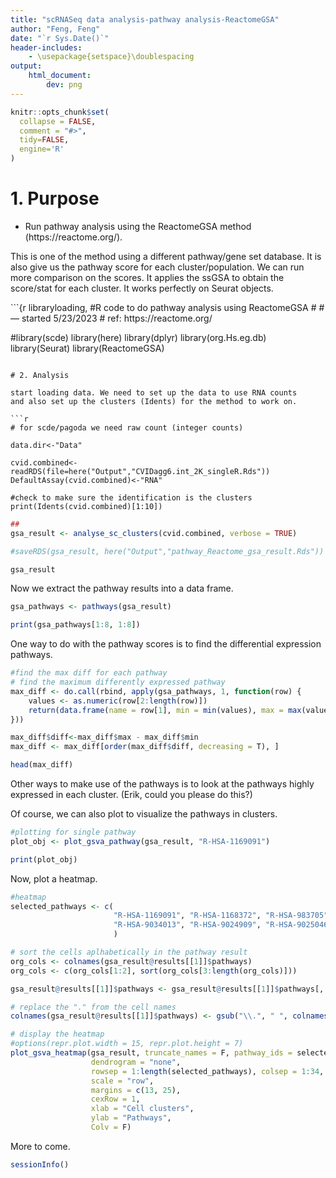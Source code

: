 ```yaml
---
title: "scRNASeq data analysis-pathway analysis-ReactomeGSA"
author: "Feng, Feng"
date: "`r Sys.Date()`"
header-includes:
    - \usepackage{setspace}\doublespacing
output: 
    html_document:
        dev: png
---
```


```r
knitr::opts_chunk$set(
  collapse = FALSE,
  comment = "#>",
  tidy=FALSE,
  engine='R'
)
```
# 1. Purpose
- Run pathway analysis using the ReactomeGSA method (https://reactome.org/).

This is one of the method using a different pathway/gene set database.
It is also give us the pathway score for each cluster/population.
We can run more comparison on the scores. It applies the ssGSA to obtain
the score/stat for each cluster. It works perfectly on Seurat objects.


```{r libraryloading, 
#R code to do pathway analysis using ReactomeGSA 
#
#--- started 5/23/2023
# ref: https://reactome.org/

#library(scde)
library(here)
library(dplyr)
library(org.Hs.eg.db)
library(Seurat)
library(ReactomeGSA)

```

# 2. Analysis

start loading data. We need to set up the data to use RNA counts
and also set up the clusters (Idents) for the method to work on.

```r
# for scde/pagoda we need raw count (integer counts)

data.dir<-"Data"

cvid.combined<-readRDS(file=here("Output","CVIDagg6.int_2K_singleR.Rds"))
DefaultAssay(cvid.combined)<-"RNA"

#check to make sure the identification is the clusters
print(Idents(cvid.combined)[1:10])
```

```r
##
gsa_result <- analyse_sc_clusters(cvid.combined, verbose = TRUE)

#saveRDS(gsa_result, here("Output","pathway_Reactome_gsa_result.Rds"))

gsa_result

```

Now we extract the pathway results into a data frame.

```r
gsa_pathways <- pathways(gsa_result)

print(gsa_pathways[1:8, 1:8])
```

One way to do with the pathway scores is to find the 
differential expression pathways.
```r
#find the max diff for each pathway
# find the maximum differently expressed pathway
max_diff <- do.call(rbind, apply(gsa_pathways, 1, function(row) {
    values <- as.numeric(row[2:length(row)])
    return(data.frame(name = row[1], min = min(values), max = max(values)))
}))

max_diff$diff<-max_diff$max - max_diff$min
max_diff <- max_diff[order(max_diff$diff, decreasing = T), ]

head(max_diff)
```

Other ways to make use of the pathways is to look at the pathways highly expressed
in each cluster. (Erik, could you please do this?)

Of course, we can also plot to visualize the pathways in clusters.

```r
#plotting for single pathway
plot_obj <- plot_gsva_pathway(gsa_result, "R-HSA-1169091")

print(plot_obj)
```

Now, plot a heatmap.

```r
#heatmap
selected_pathways <- c(
                       "R-HSA-1169091", "R-HSA-1168372", "R-HSA-983705", # BCR signalling
                       "R-HSA-9034013", "R-HSA-9024909", "R-HSA-9025046" # NTRK3 associated pathways 
                       )

# sort the cells aplhabetically in the pathway result
org_cols <- colnames(gsa_result@results[[1]]$pathways)
org_cols <- c(org_cols[1:2], sort(org_cols[3:length(org_cols)]))

gsa_result@results[[1]]$pathways <- gsa_result@results[[1]]$pathways[, org_cols]

# replace the "." from the cell names
colnames(gsa_result@results[[1]]$pathways) <- gsub("\\.", " ", colnames(gsa_result@results[[1]]$pathways))

# display the heatmap
#options(repr.plot.width = 15, repr.plot.height = 7)
plot_gsva_heatmap(gsa_result, truncate_names = F, pathway_ids = selected_pathways, 
                  dendrogram = "none", 
                  rowsep = 1:length(selected_pathways), colsep = 1:34, sepcolor = "black", sepwidth = c(0.01, 0.0001),
                  scale = "row",
                  margins = c(13, 25),
                  cexRow = 1,
                  xlab = "Cell clusters",
                  ylab = "Pathways",
                  Colv = F)
```

More to come.     

```r
sessionInfo()
```
